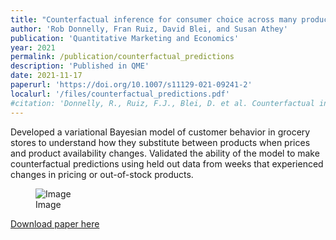 ```yaml
---
title: "Counterfactual inference for consumer choice across many product categories"
author: 'Rob Donnelly, Fran Ruiz, David Blei, and Susan Athey'
publication: 'Quantitative Marketing and Economics'
year: 2021
permalink: /publication/counterfactual_predictions
description: 'Published in QME'
date: 2021-11-17
paperurl: 'https://doi.org/10.1007/s11129-021-09241-2'
localurl: '/files/counterfactual_predictions.pdf'
#citation: 'Donnelly, R., Ruiz, F.J., Blei, D. et al. Counterfactual inference for consumer choice across many product categories. Quant Mark Econ 19, 369-407 (2021).'
---
```


Developed a variational Bayesian model of customer behavior in grocery stores to understand how they substitute between products when prices and product availability changes. Validated the ability of the model to make counterfactual predictions using held out data from weeks that experienced changes in pricing or out-of-stock products.

![Image](/images/price_elasticity.png)

[Download paper here](/files/counterfactual_predictions.pdf)
